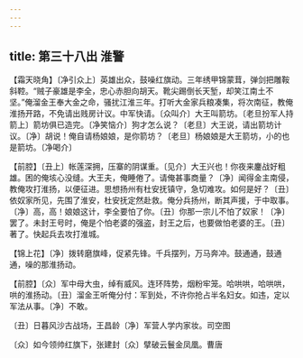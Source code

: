 ```yaml
---
---
---
```

title: 第三十八出 淮警
---

【霜天晓角】〔净引众上〕英雄出众，鼓噪红旗动。三年绣甲锦蒙茸，弹剑把雕鞍斜鞚。“贼子豪雄是李全，忠心赤胆向胡天。靴尖踢倒长天堑，却笑江南土不坚。”俺溜金王奉大金之命，骚扰江淮三年。打听大金家兵粮凑集，将次南征，教俺淮扬开路，不免请出贱房计议。中军快请。〔众叫介〕大王叫箭坊。〔老旦扮军人持箭上〕箭坊俱已造完。〔净笑恼介〕狗才怎么说？〔老旦〕大王说，请出箭坊计议。〔净〕胡说！俺自请杨娘娘，是你箭坊？〔老旦〕杨娘娘是大王箭坊，小的也是箭坊。〔净喝介〕

【前腔】〔丑上〕帐莲深拥，压寨的阴谋重。〔见介〕大王兴也！你夜来鏖战好粗雄。困的俺垓心没缝。大王夫，俺睡倦了。请俺甚事商量？〔净〕闻得金主南侵，教俺攻打淮扬，以便征进。思想扬州有杜安抚镇守，急切难攻。如何是好？〔丑〕依奴家所见，先围了淮安，杜安抚定然赴救。俺分兵扬州，断其声援，于中取事。〔净〕高，高！娘娘这计，李全要怕了你。〔丑〕你那一宗儿不怕了奴家！〔净〕罢了。未封王号时，俺是个怕老婆的强盗，封王之后，也要做怕老婆的王。〔丑〕著了。快起兵去攻打淮城。

【锦上花】〔净〕拨转磨旗峰，促紧先锋。千兵摆列，万马奔冲。鼓通通，鼓通通，噪的那淮扬动。

【前腔】〔众〕军中母大虫，绰有威风。连环阵势，烟粉牢笼。哈哄哄，哈哄哄，哄的淮扬动。〔丑〕溜金王听俺分付：军到处，不许你抢占半名妇女。如违，定以军法从事。〔净〕不敢。

〔丑〕日暮风沙古战场，王昌龄〔净〕军营人学内家妆。司空图

〔众〕如今领帅红旗下，张建封〔众〕擘破云鬟金凤凰。曹唐

